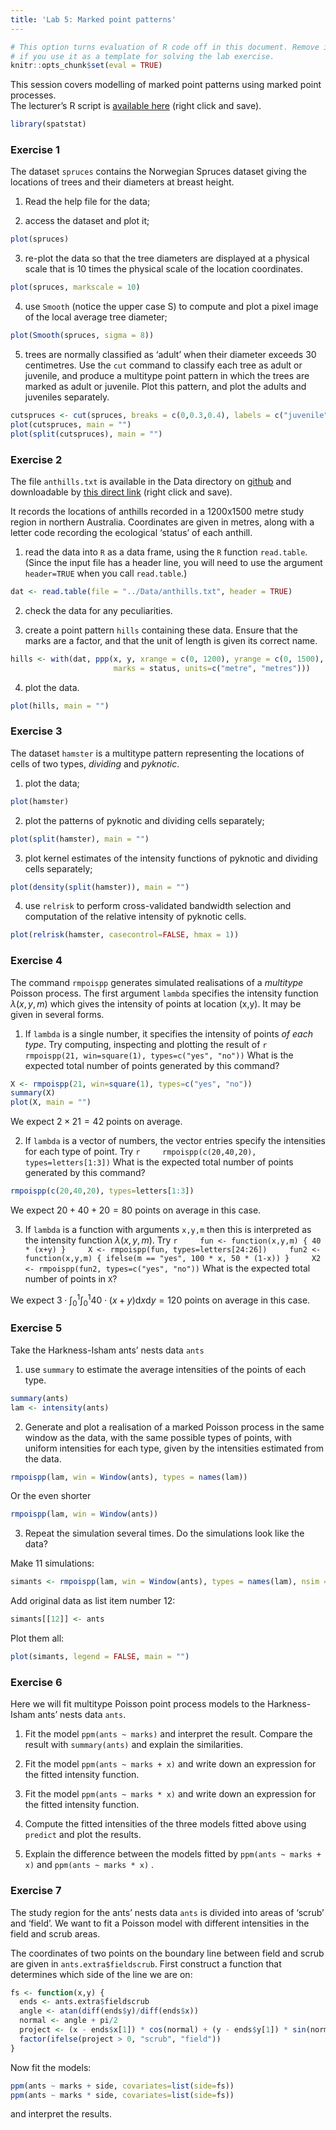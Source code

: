 ```yaml
---
title: 'Lab 5: Marked point patterns'
---
```


```r
# This option turns evaluation of R code off in this document. Remove it
# if you use it as a template for solving the lab exercise.
knitr::opts_chunk$set(eval = TRUE)
```

This session covers modelling of marked point patterns using marked
point processes.  
The lecturer's R script is [available here](https://raw.githubusercontent.com/spatstat/SSAI2017/master/Scripts/script05.R) (right click and save).

```r
library(spatstat)
```

### Exercise 1

The dataset `spruces` contains the Norwegian Spruces
dataset giving the locations of trees and their diameters at breast
height.

1.  Read the help file for the data;

2.  access the dataset and plot it;

```r
plot(spruces)
```

3.  re-plot the data so that the tree diameters are displayed at a
    physical scale that is 10 times the physical scale of the
    location coordinates.

```r
plot(spruces, markscale = 10)
```

4.  use `Smooth` (notice the upper case S) to compute and plot a
    pixel image of the local average tree diameter;

```r
plot(Smooth(spruces, sigma = 8))
```

5.  trees are normally classified as ‘adult’ when their diameter
    exceeds 30 centimetres. Use the `cut` command to
    classify each tree as adult or juvenile, and produce a multitype
    point pattern in which the trees are marked as adult or
    juvenile. Plot this pattern, and plot the adults and juveniles
    separately.
    
```r
cutspruces <- cut(spruces, breaks = c(0,0.3,0.4), labels = c("juvenile", "adult"))
plot(cutspruces, main = "")
plot(split(cutspruces), main = "")
```


### Exercise 2

The file `anthills.txt` is available in the Data directory on 
[github](https://github.com/spatstat/SSAI2017) and downloadable by 
[this direct link](https://raw.githubusercontent.com/spatstat/SSAI2017/master/Data/anthills.txt) (right click and save).

It records the locations of anthills recorded in a
1200x1500 metre study region in northern Australia.
Coordinates are given in metres, along with a letter code recording
the ecological ‘status’ of each anthill.

1.  read the data into `R` as a data frame, using the `R` function
    `read.table`. (Since the input file has a header line, you
    will need to use the argument `header=TRUE` when you call
    `read.table`.)

```r
dat <- read.table(file = "../Data/anthills.txt", header = TRUE)
```

2.  check the data for any peculiarities.

3.  create a point pattern `hills` containing these data.
    Ensure that the marks are a factor, and that the unit of length
    is given its correct name.

```r
hills <- with(dat, ppp(x, y, xrange = c(0, 1200), yrange = c(0, 1500),
                       marks = status, units=c("metre", "metres")))
```

4.  plot the data.

```r
plot(hills, main = "")
```


### Exercise 3

The dataset `hamster` is a multitype pattern representing
the locations of cells of two types, *dividing* and *pyknotic*.

1.  plot the data;

```r
plot(hamster)
```

2.  plot the patterns of pyknotic and dividing cells separately;

```r
plot(split(hamster), main = "")
```

3.  plot kernel estimates of the intensity functions of pyknotic and
    dividing cells separately;

```r
plot(density(split(hamster)), main = "")
```

4.  use `relrisk` to perform cross-validated bandwidth
    selection and computation of the relative intensity of pyknotic
    cells.

```r
plot(relrisk(hamster, casecontrol=FALSE, hmax = 1))
```

### Exercise 4

The command `rmpoispp` generates simulated realisations
of a *multitype* Poisson process. The first argument
`lambda` specifies the intensity function
$\lambda(x,y,m)$ which gives the intensity of points at location
(x,y). It may be given in several forms.

1.  If `lambda` is a single number, it specifies the
    intensity of points *of each type*. Try computing, inspecting
    and plotting the result of
    ```r
    rmpoispp(21, win=square(1), types=c("yes", "no"))
    ```
    What is the expected total number of points generated by this
    command?
    
```r
X <- rmpoispp(21, win=square(1), types=c("yes", "no"))
summary(X)
plot(X, main = "")
```

We expect $2\times21=42$ points on average.

2.  If `lambda` is a vector of numbers, the vector
    entries specify the intensities for each type of point. Try
    ```r
    rmpoispp(c(20,40,20), types=letters[1:3])
    ```
    What is the expected total number of points generated by this
    command?
    
```r
rmpoispp(c(20,40,20), types=letters[1:3])
```

We expect $20+40+20=80$ points on average in this case.

3.  If `lambda` is a function with arguments
    `x,y,m` then this is interpreted as the intensity
    function $\lambda(x,y,m)$. Try
    ```r
    fun <- function(x,y,m) { 40 * (x+y) }
    X <- rmpoispp(fun, types=letters[24:26])
    fun2 <- function(x,y,m) { ifelse(m == "yes", 100 * x, 50 * (1-x)) }
    X2 <- rmpoispp(fun2, types=c("yes", "no"))
    ```
    What is the expected total number of points in `X`?

We expect $3\cdot\int_0^1\int_0^1 40\cdot(x+y) \mathrm{d}x \mathrm{d}y = 120$
points on average in this case.

### Exercise 5

Take the Harkness-Isham ants’ nests data `ants`

1.  use `summary` to estimate the average intensities of
    the points of each type.

```r
summary(ants)
lam <- intensity(ants)
```

2.  Generate and plot a realisation of a marked Poisson process in
    the same window as the data, with the same possible types of
    points, with uniform intensities for each type, given by the
    intensities estimated from the data.

```r
rmpoispp(lam, win = Window(ants), types = names(lam))
```

Or the even shorter

```r
rmpoispp(lam, win = Window(ants))
```

3.  Repeat the simulation several times. Do the simulations look
    like the data?

Make 11 simulations:
```r
simants <- rmpoispp(lam, win = Window(ants), types = names(lam), nsim = 11)
```

Add original data as list item number 12:
```r
simants[[12]] <- ants
```

Plot them all:
```r
plot(simants, legend = FALSE, main = "")
```


### Exercise 6

Here we will fit multitype Poisson point process models to the
Harkness-Isham ants’ nests data `ants`.

1.  Fit the model `ppm(ants ~ marks)` and interpret the result.
    Compare the result with `summary(ants)` and explain
    the similarities.

2.  Fit the model `ppm(ants ~ marks + x)` and write down an
    expression for the fitted intensity function.

3.  Fit the model `ppm(ants ~ marks * x)` and write down an
    expression for the fitted intensity function.

4.  Compute the fitted intensities of the three models fitted above 
    using `predict` and plot the results.

5.  Explain the difference between the models fitted by
    `ppm(ants ~ marks + x)` and `ppm(ants ~ marks * x)` .


### Exercise 7

The study region for the ants’ nests data `ants` is
divided into areas of ‘scrub’ and ‘field’. We want to fit a Poisson
model with different intensities in the field and scrub areas.

The coordinates of two points on the boundary line between field and
scrub are given in `ants.extra$fieldscrub`. First construct a function that
determines which side of the line we are on:
```r
fs <- function(x,y) {
  ends <- ants.extra$fieldscrub
  angle <- atan(diff(ends$y)/diff(ends$x))
  normal <- angle + pi/2
  project <- (x - ends$x[1]) * cos(normal) + (y - ends$y[1]) * sin(normal)
  factor(ifelse(project > 0, "scrub", "field"))
}
```

Now fit the models:
```r
ppm(ants ~ marks + side, covariates=list(side=fs))
ppm(ants ~ marks * side, covariates=list(side=fs))
```
and interpret the results.
